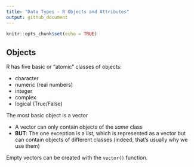 ```yaml
---
title: "Data Types - R Objects and Attributes"
output: github_document
---
```


```r
knitr::opts_chunk$set(echo = TRUE)
```

## Objects

R has five basic or "atomic" classes of objects:

* character
* numeric (real numbers)
* integer 
* complex
* logical (True/False)

The most basic object is a vector

* A vector can only contain objects of the *same* class
* **BUT**: The one exception is a *list*, which is represented as a vector but can contain objects of different classes (indeed, that's usually why we use them)

Empty vectors can be created with the `vector()` function.


